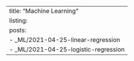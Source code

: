 ---
title: "Machine Learning"
listing:
  posts:
    - _ML/2021-04-25-linear-regression
    - _ML/2021-04-25-logistic-regression
---